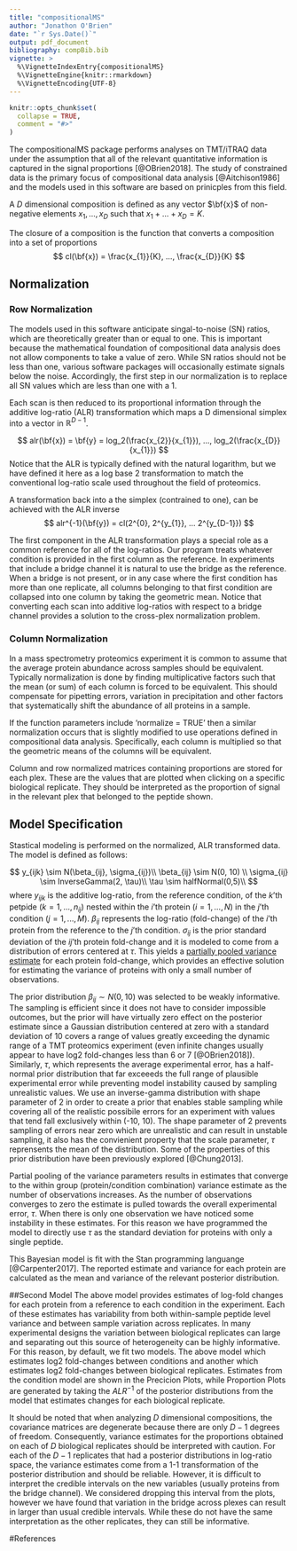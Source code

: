 ```yaml
---
title: "compositionalMS"
author: "Jonathon O'Brien"
date: "`r Sys.Date()`"
output: pdf_document
bibliography: compBib.bib
vignette: >
  %\VignetteIndexEntry{compositionalMS}
  %\VignetteEngine{knitr::rmarkdown}
  %\VignetteEncoding{UTF-8}
---
```


```r
knitr::opts_chunk$set(
  collapse = TRUE,
  comment = "#>"
)
```

The compositionalMS package performs analyses on TMT/iTRAQ data under the assumption that all of the relevant quantitative information is captured in the signal proportions [@OBrien2018].  The study of constrained data is the primary focus of compositional data analysis [@Aitchison1986] and the models used in this software are based on prinicples from this field.

A $D$ dimensional composition is defined as any vector $\bf{x}$ of non-negative elements $x_{1}, ..., x_{D}$ such that $x_{1} + ... + x_{D} = K$.  

The closure of a composition is the function that converts a composition into a set of proportions
$$
cl(\bf{x}) = \frac{x_{1}}{K}, ..., \frac{x_{D}}{K}
$$

## Normalization

### Row Normalization

The models used in this software anticipate singal-to-noise (SN) ratios, which are theoretically greater than or equal to one.  This is important because the mathematical foundation of compositional data analysis does not allow components to take a value of zero.  While SN ratios should not be less than one, various software packages will occasionally estimate signals below the noise.  Accordingly, the first step in our normalization is to replace all SN values which are less than one with a 1.  

Each scan is then reduced to its proportional information through the additive log-ratio (ALR) transformation which maps a D dimensional simplex into a vector in $\mathbb{R}^{D-1}$.  


$$
alr(\bf{x}) = \bf{y} = log_2(\frac{x_{2}}{x_{1}}), ..., log_2(\frac{x_{D}}{x_{1}})
$$
Notice that the ALR is typically defined with the natural logarithm, but we have defined it here as a log base 2 transformation to match the conventional log-ratio scale used throughout the field of proteomics.

A transformation back into a the simplex (contrained to one), can be achieved with the ALR inverse
$$
alr^{-1}(\bf{y}) = cl(2^{0}, 2^{y_{1}}, ... 2^{y_{D-1}})
$$

The first component in the ALR transformation plays a special role as a common reference for all of the log-ratios.  Our program treats whatever condition is provided in the first column as the reference.  In experiments that include a bridge channel it is natural to use the bridge as the reference.  When a bridge is not present, or in any case where the first condition has more than one replicate, all columns belonging to that first condition are collapsed into one column by taking the geometric mean.  Notice that converting each scan into additive log-ratios with respect to a bridge channel provides a solution to the cross-plex normalization problem.

### Column Normalization

In a mass spectrometry proteomics experiment it is common to assume that the average protein abundance across samples should be equivalent.  Typically normalization is done by finding multiplicative factors such that the mean (or sum) of each column is forced to be equivalent.  This should compensate for pipetting errors, variation in precipitation and other factors that systematically shift the abundance of all proteins in a sample.

If the function parameters include 'normalize = TRUE' then a similar normalization occurs that is slightly modified to use operations defined in compositional data analysis.  Specifically, each column is multiplied so that the geometric means of the columns will be equivalent.

Column and row normalized matrices containing proportions are stored for each plex.  These are the values that are plotted when clicking on a specific biological replicate.  They should be interpreted as the proportion of signal in the relevant plex that belonged to the peptide shown. 

## Model Specification

Stastical modeling is performed on the normalized, ALR transformed data.  The model is defined as follows:

$$
y_{ijk} \sim N(\beta_{ij}, \sigma_{ij})\\
\beta_{ij} \sim N(0, 10) \\
\sigma_{ij} \sim InverseGamma(2, \tau)\\
\tau \sim halfNormal(0,5)\\
$$
where $y_{ijk}$ is the additive log-ratio, from the reference condition, of the $k$'th petpide $(k = 1,..., n_{ij})$ nested within the $i$'th protein $(i = 1,..., N)$ in the $j$'th condition $(j = 1,...,M)$.  $\beta_{ij}$ represents the log-ratio (fold-change) of the $i$'th protein from the reference to the $j$'th condition.  $\sigma_{ij}$ is the prior standard deviation of the $ij$'th protein fold-change and it is modeled to come from a distribution of errors centered at $\tau$.  This yields a [partially pooled variance estimate](http://mc-stan.org/users/documentation/case-studies/pool-binary-trials.html) for each protein fold-change, which provides an effective solution for estimating the variance of proteins with only a small number of observations. 

The prior distribution $\beta_{ij} \sim N(0, 10)$ was selected to be weakly informative.  The sampling is efficient since it does not have to consider impossible outcomes, but the prior will have virtually zero effect on the posterior estimate since a Gaussian distribution centered at zero with a standard deviation of 10 covers a range of values greatly exceeding the dynamic range of a TMT proteomics experiment (even infinite changes usually appear to have log2 fold-changes less than 6 or 7 [@OBrien2018]).  Similarly, $\tau$, which represents the average experimental error, has a half-normal prior distribution that far exceeeds the full range of plausible experimental error while preventing model instability caused by sampling unrealistic values.  We use an inverse-gamma distribution with shape parameter of 2 in order to create a prior that enables stable sampling while covering all of the realistic possibile errors for an experiment with values that tend fall exclusively within (-10, 10).  The shape parameter of 2 prevents sampling of errors near zero which are unrealistic and can result in unstable sampling, it also has the convienient property that the scale parameter, $\tau$ reprensents the mean of the distribution.  Some of the properties of this prior distribution have been previously explored [@Chung2013].

Partial pooling of the variance parameters results in estimates that converge to the within group (protein/condition combination) variance estimate as the number of observations increases.  As the number of observations converges to zero the estimate is pulled towards the overall experimental error, $\tau$.  When there is only one observation we have noticed some instability in these estimates.  For this reason we have programmed the model to directly use $\tau$ as the standard deviation for proteins with only a single peptide. 

This Bayesian model is fit with the Stan programming languange [@Carpenter2017]. The reported estimate and variance for each protein are calculated as the mean and variance of the relevant posterior distribution.  

##Second Model
The above model provides estimates of log-fold changes for each protein from a reference to each condition in the experiment.  Each of these estimates has variability from both within-sample peptide level variance and between sample variation across replicates.  In many experimental designs the variation between biological replicates can large and separating out this source of heterogeneity can be highly informative.  For this reason, by default, we fit two models.  The above model which estimates log2 fold-changes between conditions and another which estimates log2 fold-changes between biological replicates.  Estimates from the condition model are shown in the Precicion Plots, while Proportion Plots are generated by taking the $ALR^{-1}$ of the posterior distributions from the model that estimates changes for each biological replicate.

It should be noted that when analyzing $D$ dimensional compositions, the covariance matrices are degenerate because there are only $D-1$ degrees of freedom.  Consequently, variance estimates for the proportions obtained on each of $D$ biological replicates should be interpreted with caution.  For each of the $D-1$ replicates that had a posterior distributions in log-ratio space, the variance estimates come from a 1-1 transformation of the posterior distribution and should be reliable.  However, it is difficult to interpret the credible intervals on the new variables (usually proteins from the bridge channel).  We considered dropping this interval from the plots, however we have found that variation in the bridge across plexes can result in larger than usual credible intervals.  While these do not have the same interpretation as the other replicates, they can still be informative. 


#References

